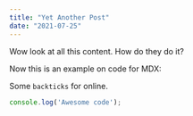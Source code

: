 ```yaml
---
title: "Yet Another Post"
date: "2021-07-25"
---
```


Wow look at all this content. How do they do it?

Now this is an example on code for MDX:

Some `backticks` for online.

```js
console.log('Awesome code');
```